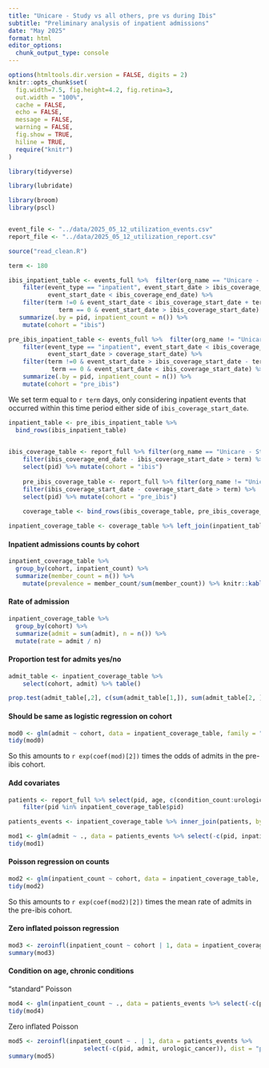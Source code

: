 ```yaml
---
title: "Unicare - Study vs all others, pre vs during Ibis"
subtitle: "Preliminary analysis of inpatient admissions"
date: "May 2025"
format: html
editor_options:
  chunk_output_type: console
---
```


```r
options(htmltools.dir.version = FALSE, digits = 2)
knitr::opts_chunk$set(
  fig.width=7.5, fig.height=4.2, fig.retina=3,
  out.width = "100%",
  cache = FALSE,
  echo = FALSE,
  message = FALSE,
  warning = FALSE,
  fig.show = TRUE,
  hiline = TRUE,
  require("knitr")
)

```

```r

library(tidyverse)

library(lubridate)

library(broom)
library(pscl)



```


```r
event_file <- "../data/2025_05_12_utilization_events.csv"
report_file <- "../data/2025_05_12_utilization_report.csv"

source("read_clean.R")
```



```r

term <- 180

ibis_inpatient_table <- events_full %>%  filter(org_name == "Unicare - Study")  %>%
    filter(event_type == "inpatient", event_start_date > ibis_coverage_start_date & 
           event_start_date < ibis_coverage_end_date) %>%
    filter(term !=0 & event_start_date < ibis_coverage_start_date + term |
              term == 0 & event_start_date > ibis_coverage_start_date) %>%
   summarize(.by = pid, inpatient_count = n()) %>% 
    mutate(cohort = "ibis")

pre_ibis_inpatient_table <- events_full %>%  filter(org_name != "Unicare - Study")  %>%
    filter(event_type == "inpatient", event_start_date < ibis_coverage_start_date &
           event_start_date > coverage_start_date) %>% 
    filter(term !=0 & event_start_date > ibis_coverage_start_date - term |
            term == 0 & event_start_date < ibis_coverage_start_date) %>%
    summarize(.by = pid, inpatient_count = n()) %>% 
    mutate(cohort = "pre_ibis")


```



We set term equal to `r term` days, only considering inpatient events that occurred within this time period either side of `ibis_coverage_start_date`.

```r
inpatient_table <- pre_ibis_inpatient_table %>% 
  bind_rows(ibis_inpatient_table)
    
```


```r
ibis_coverage_table <- report_full %>% filter(org_name == "Unicare - Study") %>% 
    filter(ibis_coverage_end_date - ibis_coverage_start_date > term) %>% 
    select(pid) %>% mutate(cohort = "ibis")
    
    pre_ibis_coverage_table <- report_full %>% filter(org_name != "Unicare - Study") %>% 
    filter(ibis_coverage_start_date - coverage_start_date > term) %>% 
    select(pid) %>% mutate(cohort = "pre_ibis")
    
    coverage_table <- bind_rows(ibis_coverage_table, pre_ibis_coverage_table)
```

```r
inpatient_coverage_table <- coverage_table %>% left_join(inpatient_table, by = c("pid", "cohort")) %>%  replace(is.na(.), 0) %>% mutate(admit = if_else(inpatient_count == 0, 0, 1)) 
```

#### Inpatient admissions counts by cohort

```r
inpatient_coverage_table %>% 
  group_by(cohort, inpatient_count) %>% 
  summarize(member_count = n()) %>% 
    mutate(prevalence = member_count/sum(member_count)) %>% knitr::kable()
```


#### Rate of admission
```r
inpatient_coverage_table %>% 
  group_by(cohort) %>% 
  summarize(admit = sum(admit), n = n()) %>% 
  mutate(rate = admit / n) 
```


#### Proportion test for admits yes/no

```r
admit_table <- inpatient_coverage_table %>% 
    select(cohort, admit) %>% table()

prop.test(admit_table[,2], c(sum(admit_table[1,]), sum(admit_table[2, ])))

```

#### Should be same as logistic regression on cohort

```r
mod0 <- glm(admit ~ cohort, data = inpatient_coverage_table, family = "binomial")
tidy(mod0)
```

So this amounts to `r exp(coef(mod)[2])` times the odds of admits in the pre-ibis cohort.

#### Add covariates


```r

patients <- report_full %>% select(pid, age, c(condition_count:urologic_cancer))  %>% 
    filter(pid %in% inpatient_coverage_table$pid)

patients_events <- inpatient_coverage_table %>% inner_join(patients, by = "pid") 
```


```r
mod1 <- glm(admit ~ ., data = patients_events %>% select(-c(pid, inpatient_count)), family = "binomial")
tidy(mod1) 

```


#### Poisson regression on counts

```r
mod2 <- glm(inpatient_count ~ cohort, data = inpatient_coverage_table, family = "poisson")
tidy(mod2)
```

So this amounts to `r exp(coef(mod2)[2])` times the mean rate of admits in the pre-ibis cohort.

#### Zero inflated poisson regression

```r
mod3 <- zeroinfl(inpatient_count ~ cohort | 1, data = inpatient_coverage_table, dist = "poisson")
summary(mod3)
```

#### Condition on age, chronic conditions

"standard" Poisson 

```r
mod4 <- glm(inpatient_count ~ ., data = patients_events %>% select(-c(pid, admit)), family = "poisson")
tidy(mod4)
```


 Zero inflated Poisson
```r
mod5 <- zeroinfl(inpatient_count ~ . | 1, data = patients_events %>% 
                     select(-c(pid, admit, urologic_cancer)), dist = "poisson")
summary(mod5)
```

